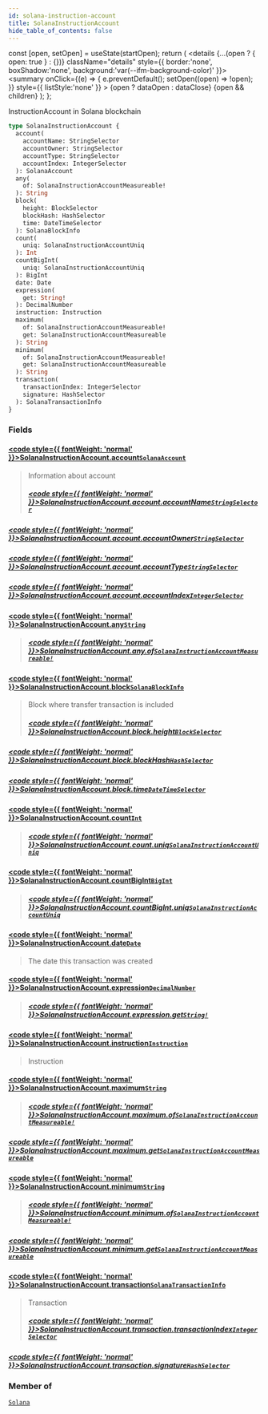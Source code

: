 ```yaml
---
id: solana-instruction-account
title: SolanaInstructionAccount
hide_table_of_contents: false
---
```







  const [open, setOpen] = useState(startOpen);
  return (
    <details {...(open ? { open: true } : {})} className="details" style={{ border:'none', boxShadow:'none', background:'var(--ifm-background-color)' }}>
      <summary
        onClick={(e) => {
          e.preventDefault();
          setOpen((open) => !open);
        }}
        style={{ listStyle:'none' }}
      >
      {open ? dataOpen : dataClose}
      </summary>
      {open && children}
    </details>
  );
};








InstructionAccount in Solana  blockchain


```graphql
type SolanaInstructionAccount {
  account(
    accountName: StringSelector
    accountOwner: StringSelector
    accountType: StringSelector
    accountIndex: IntegerSelector
  ): SolanaAccount
  any(
    of: SolanaInstructionAccountMeasureable!
  ): String
  block(
    height: BlockSelector
    blockHash: HashSelector
    time: DateTimeSelector
  ): SolanaBlockInfo
  count(
    uniq: SolanaInstructionAccountUniq
  ): Int
  countBigInt(
    uniq: SolanaInstructionAccountUniq
  ): BigInt
  date: Date
  expression(
    get: String!
  ): DecimalNumber
  instruction: Instruction
  maximum(
    of: SolanaInstructionAccountMeasureable!
    get: SolanaInstructionAccountMeasureable
  ): String
  minimum(
    of: SolanaInstructionAccountMeasureable!
    get: SolanaInstructionAccountMeasureable
  ): String
  transaction(
    transactionIndex: IntegerSelector
    signature: HashSelector
  ): SolanaTransactionInfo
}
```




### Fields

#### [<code style={{ fontWeight: 'normal' }}>SolanaInstructionAccount.<b>account</b></code>](#)<Bullet />[`SolanaAccount`](/docs/v1/graphql-reference/objects/solana-account) <Badge class="badge badge--secondary" text="object"/> 
> 
> 
> Information about account
> ##### [<code style={{ fontWeight: 'normal' }}>SolanaInstructionAccount.account.<b>accountName</b></code>](#)<Bullet />[`StringSelector`](/docs/v1/graphql-reference/inputs/string-selector) <Badge class="badge badge--secondary" text="input"/> 
> 
> 
> 
> 

##### [<code style={{ fontWeight: 'normal' }}>SolanaInstructionAccount.account.<b>accountOwner</b></code>](#)<Bullet />[`StringSelector`](/docs/v1/graphql-reference/inputs/string-selector) <Badge class="badge badge--secondary" text="input"/> 
> 
> 
> 
> 

##### [<code style={{ fontWeight: 'normal' }}>SolanaInstructionAccount.account.<b>accountType</b></code>](#)<Bullet />[`StringSelector`](/docs/v1/graphql-reference/inputs/string-selector) <Badge class="badge badge--secondary" text="input"/> 
> 
> 
> 
> 

##### [<code style={{ fontWeight: 'normal' }}>SolanaInstructionAccount.account.<b>accountIndex</b></code>](#)<Bullet />[`IntegerSelector`](/docs/v1/graphql-reference/inputs/integer-selector) <Badge class="badge badge--secondary" text="input"/> 
> 
> 
> 
> 

#### [<code style={{ fontWeight: 'normal' }}>SolanaInstructionAccount.<b>any</b></code>](#)<Bullet />[`String`](/docs/v1/graphql-reference/scalars/string) <Badge class="badge badge--secondary" text="scalar"/> 
> 
> 
> 
> ##### [<code style={{ fontWeight: 'normal' }}>SolanaInstructionAccount.any.<b>of</b></code>](#)<Bullet />[`SolanaInstructionAccountMeasureable!`](/docs/v1/graphql-reference/enums/solana-instruction-account-measureable) <Badge class="badge badge--secondary" text="non-null"/> <Badge class="badge badge--secondary" text="enum"/> 
> 
> 
> 
> 

#### [<code style={{ fontWeight: 'normal' }}>SolanaInstructionAccount.<b>block</b></code>](#)<Bullet />[`SolanaBlockInfo`](/docs/v1/graphql-reference/objects/solana-block-info) <Badge class="badge badge--secondary" text="object"/> 
> 
> 
> Block where transfer transaction is included
> ##### [<code style={{ fontWeight: 'normal' }}>SolanaInstructionAccount.block.<b>height</b></code>](#)<Bullet />[`BlockSelector`](/docs/v1/graphql-reference/inputs/block-selector) <Badge class="badge badge--secondary" text="input"/> 
> 
> 
> 
> 

##### [<code style={{ fontWeight: 'normal' }}>SolanaInstructionAccount.block.<b>blockHash</b></code>](#)<Bullet />[`HashSelector`](/docs/v1/graphql-reference/inputs/hash-selector) <Badge class="badge badge--secondary" text="input"/> 
> 
> 
> 
> 

##### [<code style={{ fontWeight: 'normal' }}>SolanaInstructionAccount.block.<b>time</b></code>](#)<Bullet />[`DateTimeSelector`](/docs/v1/graphql-reference/inputs/date-time-selector) <Badge class="badge badge--secondary" text="input"/> 
> 
> 
> 
> 

#### [<code style={{ fontWeight: 'normal' }}>SolanaInstructionAccount.<b>count</b></code>](#)<Bullet />[`Int`](/docs/v1/graphql-reference/scalars/int) <Badge class="badge badge--secondary" text="scalar"/> 
> 
> 
> 
> ##### [<code style={{ fontWeight: 'normal' }}>SolanaInstructionAccount.count.<b>uniq</b></code>](#)<Bullet />[`SolanaInstructionAccountUniq`](/docs/v1/graphql-reference/enums/solana-instruction-account-uniq) <Badge class="badge badge--secondary" text="enum"/> 
> 
> 
> 
> 

#### [<code style={{ fontWeight: 'normal' }}>SolanaInstructionAccount.<b>countBigInt</b></code>](#)<Bullet />[`BigInt`](/docs/v1/graphql-reference/scalars/big-int) <Badge class="badge badge--secondary" text="scalar"/> 
> 
> 
> 
> ##### [<code style={{ fontWeight: 'normal' }}>SolanaInstructionAccount.countBigInt.<b>uniq</b></code>](#)<Bullet />[`SolanaInstructionAccountUniq`](/docs/v1/graphql-reference/enums/solana-instruction-account-uniq) <Badge class="badge badge--secondary" text="enum"/> 
> 
> 
> 
> 

#### [<code style={{ fontWeight: 'normal' }}>SolanaInstructionAccount.<b>date</b></code>](#)<Bullet />[`Date`](/docs/v1/graphql-reference/objects/date) <Badge class="badge badge--secondary" text="object"/> 
> 
> 
> The date this transaction was created
> 

#### [<code style={{ fontWeight: 'normal' }}>SolanaInstructionAccount.<b>expression</b></code>](#)<Bullet />[`DecimalNumber`](/docs/v1/graphql-reference/scalars/decimal-number) <Badge class="badge badge--secondary" text="scalar"/> 
> 
> 
> 
> ##### [<code style={{ fontWeight: 'normal' }}>SolanaInstructionAccount.expression.<b>get</b></code>](#)<Bullet />[`String!`](/docs/v1/graphql-reference/scalars/string) <Badge class="badge badge--secondary" text="non-null"/> <Badge class="badge badge--secondary" text="scalar"/> 
> 
> 
> 
> 

#### [<code style={{ fontWeight: 'normal' }}>SolanaInstructionAccount.<b>instruction</b></code>](#)<Bullet />[`Instruction`](/docs/v1/graphql-reference/objects/instruction) <Badge class="badge badge--secondary" text="object"/> 
> 
> 
> Instruction
> 

#### [<code style={{ fontWeight: 'normal' }}>SolanaInstructionAccount.<b>maximum</b></code>](#)<Bullet />[`String`](/docs/v1/graphql-reference/scalars/string) <Badge class="badge badge--secondary" text="scalar"/> 
> 
> 
> 
> ##### [<code style={{ fontWeight: 'normal' }}>SolanaInstructionAccount.maximum.<b>of</b></code>](#)<Bullet />[`SolanaInstructionAccountMeasureable!`](/docs/v1/graphql-reference/enums/solana-instruction-account-measureable) <Badge class="badge badge--secondary" text="non-null"/> <Badge class="badge badge--secondary" text="enum"/> 
> 
> 
> 
> 

##### [<code style={{ fontWeight: 'normal' }}>SolanaInstructionAccount.maximum.<b>get</b></code>](#)<Bullet />[`SolanaInstructionAccountMeasureable`](/docs/v1/graphql-reference/enums/solana-instruction-account-measureable) <Badge class="badge badge--secondary" text="enum"/> 
> 
> 
> 
> 

#### [<code style={{ fontWeight: 'normal' }}>SolanaInstructionAccount.<b>minimum</b></code>](#)<Bullet />[`String`](/docs/v1/graphql-reference/scalars/string) <Badge class="badge badge--secondary" text="scalar"/> 
> 
> 
> 
> ##### [<code style={{ fontWeight: 'normal' }}>SolanaInstructionAccount.minimum.<b>of</b></code>](#)<Bullet />[`SolanaInstructionAccountMeasureable!`](/docs/v1/graphql-reference/enums/solana-instruction-account-measureable) <Badge class="badge badge--secondary" text="non-null"/> <Badge class="badge badge--secondary" text="enum"/> 
> 
> 
> 
> 

##### [<code style={{ fontWeight: 'normal' }}>SolanaInstructionAccount.minimum.<b>get</b></code>](#)<Bullet />[`SolanaInstructionAccountMeasureable`](/docs/v1/graphql-reference/enums/solana-instruction-account-measureable) <Badge class="badge badge--secondary" text="enum"/> 
> 
> 
> 
> 

#### [<code style={{ fontWeight: 'normal' }}>SolanaInstructionAccount.<b>transaction</b></code>](#)<Bullet />[`SolanaTransactionInfo`](/docs/v1/graphql-reference/objects/solana-transaction-info) <Badge class="badge badge--secondary" text="object"/> 
> 
> 
> Transaction
> ##### [<code style={{ fontWeight: 'normal' }}>SolanaInstructionAccount.transaction.<b>transactionIndex</b></code>](#)<Bullet />[`IntegerSelector`](/docs/v1/graphql-reference/inputs/integer-selector) <Badge class="badge badge--secondary" text="input"/> 
> 
> 
> 
> 

##### [<code style={{ fontWeight: 'normal' }}>SolanaInstructionAccount.transaction.<b>signature</b></code>](#)<Bullet />[`HashSelector`](/docs/v1/graphql-reference/inputs/hash-selector) <Badge class="badge badge--secondary" text="input"/> 
> 
> 
> 
> 



### Member of

[`Solana`](/docs/v1/graphql-reference/objects/solana)  <Badge class="secondary" text="object"/>

